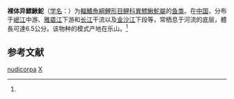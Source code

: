 {{Speciesbox
| taxon = Xenophysogobio nudicorpa
| status = NE
| status_system = IUCN3.1
| binomial_authority = Huang et [[张春霖|Zhang]], 1986<ref name='id6314'>{{cite web| url =http://www.bioinfo.cn/db05/BjdwSpecies.php?action=view&id=6314| title =裸体异鰾鰍鮀| work =中国动物物种编目数据库| publisher =中国科学院微生物研究所| author =中国科学院动物研究所| accessdate =2009-04-11| deadurl =yes| archiveurl =https://web.archive.org/web/20160305052749/http://www.bioinfo.cn/db05/BjdwSpecies.php?action=view&id=6314| archivedate =2016-03-05| df =}}</ref>
| synonyms = *''Gobiobotia nudicorpa''<br /><small>Huang & [[张春霖|Zhang]], 1986</small>
}}

'''裸体异鰾鰍鮀'''（[[学名|学名]]：{{lang|la|''Xenophysogobio nudicorpa''}}）为[[輻鰭魚綱|輻鰭魚綱]][[鯉形目|鯉形目]][[鲤科|鲤科]][[異鰾鰍鮀屬|異鰾鰍鮀屬]]的[[鱼类|鱼类]]。在[[中国|中国]]，分布于[[岷江|岷江]]中游、[[雅砻江|雅砻江]]下游和[[长江|长江]]干流以及[[金沙江|金沙江]]下段等，常栖息于河流的底层，體長可達6.5公分。该物种的模式产地在乐山。<ref name='id6314'/>

== 参考文献 ==
{{reflist}}

{{鯉形目小作品}}
{{Taxonbar}}
[[Category:異鰾鰍鮀屬|nudicorpa]]
[[Category:1986年描述的魚類|X]]